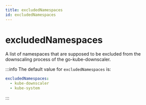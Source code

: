 ```yaml
---
title: excludedNamespaces
id: excludedNamespaces
---
```


# excludedNamespaces

A list of namespaces that are supposed to be excluded from the downscaling process of the go-kube-downscaler.

:::info
The default value for `excludedNamespaces` is:

```yaml
excludedNamespaces:
  - kube-downscaler
  - kube-system
```

:::
